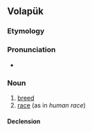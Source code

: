 ==Volapük==

===Etymology===
{{suffix|vo|bid|äd}}

===Pronunciation===
* {{IPA|vo|/biˈdɛd/}}

===Noun===
{{vo-noun}}

# [[breed]]
# [[race]] (as in ''human race'')

====Declension====
{{vo-decl-noun}}